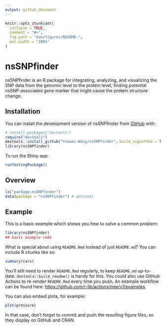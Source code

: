 ```yaml
---
output: github_document
---
```


<!-- README.md is generated from README.Rmd. Please edit that file -->

```r
knitr::opts_chunk$set(
  collapse = TRUE,
  comment = "#>",
  fig.path = "man/figures/README-",
  out.width = "100%"
)
```

# nsSNPfinder

<!-- badges: start -->
<!-- badges: end -->

nsSNPfinder is an R package for integrating, analyzing, and visualizing the SNP data from the genomic level to the protein level, finding potential nsSNP-associated gene marker that might cause the protein structure change. 

## Installation

You can install the development version of nsSNPfinder from [GitHub](https://github.com/) with:

``` r
# install.packages("devtools")
require("devtools")
devtools::install_github("Yuewei-Wang/nsSNPfinder"，build_vignettes = TRUE)
library(nsSNPfinder)
```

To run the Shiny app:
``` r
runTestingPackage()
```

## Overview

``` r
ls("package:nsSNPfinder")
data(package = "nsSNPfinder") # optional
```

## Example

This is a basic example which shows you how to solve a common problem:

```r
library(nsSNPfinder)
## basic example code
```

What is special about using `README.Rmd` instead of just `README.md`? You can include R chunks like so:

```r
summary(cars)
```

You'll still need to render `README.Rmd` regularly, to keep `README.md` up-to-date. `devtools::build_readme()` is handy for this. You could also use GitHub Actions to re-render `README.Rmd` every time you push. An example workflow can be found here: <https://github.com/r-lib/actions/tree/v1/examples>.

You can also embed plots, for example:

```r
plot(pressure)
```

In that case, don't forget to commit and push the resulting figure files, so they display on GitHub and CRAN.
